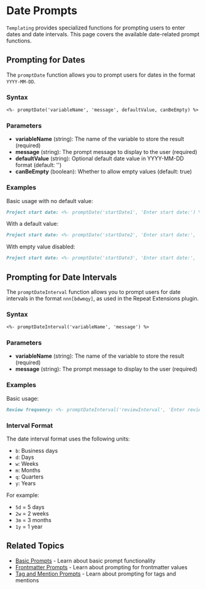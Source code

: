 
# Date Prompts

`Templating` provides specialized functions for prompting users to enter dates and date intervals. This page covers the available date-related prompt functions.

## Prompting for Dates

The `promptDate` function allows you to prompt users for dates in the format `YYYY-MM-DD`.

### Syntax

```markdown
<%- promptDate('variableName', 'message', defaultValue, canBeEmpty) %>
```

### Parameters

- **variableName** (string): The name of the variable to store the result (required)
- **message** (string): The prompt message to display to the user (required)
- **defaultValue** (string): Optional default date value in YYYY-MM-DD format (default: '')
- **canBeEmpty** (boolean): Whether to allow empty values (default: true)

### Examples

Basic usage with no default value:

```markdown
Project start date: <%- promptDate('startDate1', 'Enter start date:') %>
```

With a default value:

```markdown
Project start date: <%- promptDate('startDate2', 'Enter start date:', '2024-01-01') %>
```

With empty value disabled:

```markdown
Project start date: <%- promptDate('startDate3', 'Enter start date:', '', false) %>
```

## Prompting for Date Intervals

The `promptDateInterval` function allows you to prompt users for date intervals in the format `nnn[bdwmqy]`, as used in the Repeat Extensions plugin.

### Syntax

```markdown
<%- promptDateInterval('variableName', 'message') %>
```

### Parameters

- **variableName** (string): The name of the variable to store the result (required)
- **message** (string): The prompt message to display to the user (required)

### Examples

Basic usage:

```markdown
Review frequency: <%- promptDateInterval('reviewInterval', 'Enter review interval:') %>
```

### Interval Format

The date interval format uses the following units:
- `b`: Business days
- `d`: Days
- `w`: Weeks
- `m`: Months
- `q`: Quarters
- `y`: Years

For example:
- `5d` = 5 days
- `2w` = 2 weeks
- `3m` = 3 months
- `1y` = 1 year

## Related Topics

- [Basic Prompts](/core-features/templating-prompts) - Learn about basic prompt functionality
- [Frontmatter Prompts](/core-features/templating-prompts/frontmatter-prompts) - Learn about prompting for frontmatter values
- [Tag and Mention Prompts](/core-features/templating-prompts/tag-mention-prompts) - Learn about prompting for tags and mentions 